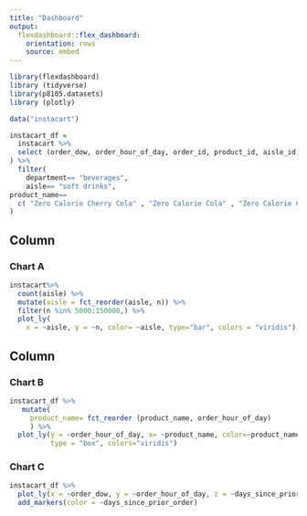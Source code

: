 ```yaml
---
title: "Dashboard"
output: 
  flexdashboard::flex_dashboard:
    orientation: rows
    source: embed
---
```


```r
library(flexdashboard)
library (tidyverse)
library(p8105.datasets)
library (plotly)
```

```r
data("instacart")

instacart_df =
  instacart %>% 
  select (order_dow, order_hour_of_day, order_id, product_id, aisle_id, department_id, product_name,  aisle, department, reordered, days_since_prior_order, add_to_cart_order
) %>% 
  filter(
    department== "beverages",
    aisle== "soft drinks",
product_name== 
  c( "Zero Calorie Cherry Cola" , "Zero Calorie Cola" , "Zero Calorie Cream Cola" , "Zero Calorie Grape Cola" , "Zero Calorie Lemon Lime Soda" , "Zero Calorie Lemon Lime Twist Soda", "Zero Coke Soda Mini Bottles" , "Zero Cola" , "Zero Soda") ,
)
``` 

Column
-----------------------------------------------------------------------

### Chart A

```r
instacart%>%
  count(aisle) %>% 
  mutate(aisle = fct_reorder(aisle, n)) %>% 
  filter(n %in% 5000:150000,) %>% 
  plot_ly(
    x = ~aisle, y = ~n, color= ~aisle, type="bar", colors = "viridis")
```



Column
-----------------------------------------------------------------------
### Chart B

```r
instacart_df %>% 
   mutate(
     product_name= fct_reorder (product_name, order_hour_of_day)
     ) %>%
  plot_ly(y = ~order_hour_of_day, x= ~product_name, color=~product_name,
          type = "box", colors="viridis")
```


### Chart C

```r
instacart_df %>% 
  plot_ly(x = ~order_dow, y = ~order_hour_of_day, z = ~days_since_prior_order) %>%
  add_markers(color = ~days_since_prior_order)
```



